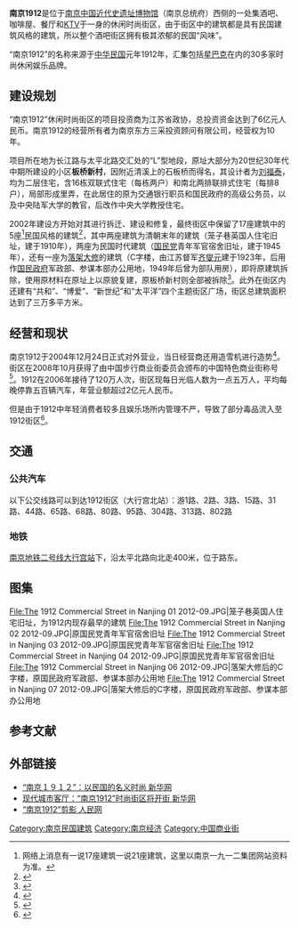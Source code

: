 {{Infobox Skyscraper
|building_name  = 南京1912休闲时尚街区
|image          = [[File:The_1912_Commercial_Street_in_Nanjing_05_2012-09.JPG|240px]]
|caption        = 1912的标志性入口雕塑
|year_highest   =
|year_end       =
|plural         =
|location       = [[中国|中国]][[南京市|南京市]]
|status         = 營運中
|groundbreaking =  
|constructed    = 
|completion     = 
|opening        = 2004年12月24日
|demolished     =
|destroyed      =
|use            = 酒吧时尚街区
|antenna_spire  =
|roof           =
|top_floor      =
|floor_count    =
|elevator_count =
|cost           = 
|floor_area     = 
|architect      = 
|engineer       = 
|contractor     = 
|developer      = 
|owner          = 南京东方三采投资顾问有限公司
}}

'''南京1912'''是位于[[南京中国近代史遗址博物馆|南京中国近代史遗址博物馆]]（南京总统府）西侧的一处集酒吧、咖啡屋、餐厅和[[KTV|KTV]]于一身的休闲时尚街区，由于街区中的建筑都是具有民国建筑风格的建筑，所以整个酒吧街区拥有极其浓郁的民国“风味”。

“南京1912”的名称来源于[[中华民国|中华民国]]元年1912年，汇集包括[[星巴克|星巴克]]在内的30多家时尚休闲娱乐品牌。

==建设规划==
“南京1912”休闲时尚街区的项目投资商为江苏省政协，总投资资金达到了6亿元人民币{{r|解密1912}}。南京1912的经营所有者为南京东方三采投资顾问有限公司{{r|解密1912}}，经营权为10年{{r|解密1912}}。

项目所在地为长江路与太平北路交汇处的“L”型地段{{r|南京1912}}，原址大部分为20世纪30年代中期所建设的小区'''板桥新村'''，因附近清溪上的石板桥而得名，其设计者为[[刘福泰|刘福泰]]，均为二层住宅，含16栋双联式住宅（每栋两户）和南北两排联排式住宅（每排8户），局部形成里弄，在此居住的原为交通银行职员和国民政府的高级公务员，以及中央陆军大学的教官，后改作中央大学教授住宅。

2002年建设方开始对其进行拆迁、建设和修复，最终街区中保留了17座建筑中的5座<ref>网络上消息有一说17座建筑一说21座建筑，这里以南京一九一二集团网站资料为准。</ref>民国风格的建筑<ref>{{Cite web
 |url=http://news.xinhuanet.com/newscenter/2004-12/20/content_2357192.htm
 |title=现代城市客厅：“南京1912”时尚街区将开街
 |work=news.xinhuanet.com
 |accessdate=25 July 2010
 |archive-date=2011-08-30
 |archive-url=https://web.archive.org/web/20110830040659/http://news.xinhuanet.com/newscenter/2004-12/20/content_2357192.htm
 |dead-url=no
 }}</ref>，其中两座建筑为清朝末年的建筑（笼子巷英国人住宅旧址，建于1910年），两座为民国时代建筑（[[国民党|国民党]]青年军官宿舍旧址，建于1945年），还有一座为[[落架大修|落架大修]]的建筑（C字楼，由江苏督军[[齐燮元|齐燮元]]建于1923年，后用作[[国民政府|国民政府]]军政部、参谋本部办公用地，1949年后曾为部队用房），即将原建筑拆除，使用原材料在原址上以原貌复建，原板桥新村则全部被拆除<ref>{{Cite web
 |url=http://dz.xdkb.net/html/2010-05/31/content_10961.htm
 |title=南京1912街区，隐藏在符号背后的百年秘事
 |work=现代快报
 |accessdate=15 September 2012
 |archive-date=2019-07-22
 |archive-url=https://web.archive.org/web/20190722212133/http://dz.xdkb.net/html/2010-05/31/content_10961.htm
 }}</ref>。此外在街区内还建有“共和”、“博爱”、“新世纪”和“太平洋”四个主题街区广场，街区总建筑面积达到了三万多平方米{{r|南京1912}}。

==经营和现状==
南京1912于2004年12月24日正式对外营业，当日经营商还用造雪机进行造势<ref>{{Cite web
 |url=http://www.reeyee.com.cn/1912/1912/1912_22.htm
 |title=“南京1912”平安夜狂欢开街 “漫天飞雪”造势
 |work=reeyee.com.cn
 |accessdate=25 July 2010
 |archive-url=https://web.archive.org/web/20110710020350/http://www.reeyee.com.cn/1912/1912/1912_22.htm
 |archive-date=2011-07-10
 |dead-url=yes
 }}</ref>。街区在2008年10月获得了由中国步行商业街委员会颁布的中国特色商业街称号<ref>{{Cite web
 |url=http://www.in1912.com/news/newshow.asp?leibieid=8&newsid=40
 |title=南京1912集团
 |work=in1912.com
 |accessdate=25 July 2010
 |archive-url=https://web.archive.org/web/20100828115016/http://www.in1912.com/news/newshow.asp?leibieid=8&newsid=40
 |archive-date=2010-08-28
 |dead-url=yes
 }}</ref>。1912在2006年接待了120万人次{{r|一九一二}}，街区现每日光临人数为一点五万人，平均每晚停靠五百辆汽车，年营业额超过2亿元人民币{{r|一九一二}}。

但是由于1912中年轻消费者较多且娱乐场所内管理不严，导致了部分毒品流入至1912街区<ref>{{Cite web
 |url          = http://www.jlonline.com/news/shizhengxinwen/2009-06-25/5440.html
 |title        = 南京毒品大多流向1912 “枪毒合流”愈演愈烈 - 时政新闻 - 金陵热线
 |work         = jlonline.com
 |accessdate   = 25 July 2010
 |archive-url  = https://web.archive.org/web/20090628033235/http://www.jlonline.com/news/shizhengxinwen/2009-06-25/5440.html
 |archive-date = 2009-06-28
 |dead-url     = yes
}}</ref>。

==交通==
===公共汽车===
以下公交线路可以到达1912街区（大行宫北站）：游1路、2路、3路、15路、31路、44路、65路、68路、80路、95路、304路、313路、802路

===地铁===
[[南京地铁二号线|南京地铁二号线]][[大行宫站|大行宫站]]下，沿太平北路向北走400米，位于路东。

==图集==
<gallery>
File:The 1912 Commercial Street in Nanjing 01 2012-09.JPG|笼子巷英国人住宅旧址，为1912内现存最早的建筑
File:The 1912 Commercial Street in Nanjing 02 2012-09.JPG|原国民党青年军官宿舍旧址
File:The 1912 Commercial Street in Nanjing 03 2012-09.JPG|原国民党青年军官宿舍旧址
File:The 1912 Commercial Street in Nanjing 04 2012-09.JPG|原国民党青年军官宿舍旧址
File:The 1912 Commercial Street in Nanjing 06 2012-09.JPG|落架大修后的C字楼，原国民政府军政部、参谋本部办公用地
File:The 1912 Commercial Street in Nanjing 07 2012-09.JPG|落架大修后的C字楼，原国民政府军政部、参谋本部办公用地
</gallery>

==参考文献==
{{Reflist|refs=
<ref name="解密1912">{{Cite web
 |url=http://www.reeyee.com.cn/1912/1912/1912_3.htm
 |title=解密“南京1912”
 |work=reeyee.com.cn
 |accessdate=25 July 2010
 |archive-url=https://web.archive.org/web/20110710020359/http://www.reeyee.com.cn/1912/1912/1912_3.htm
 |archive-date=2011-07-10
 |dead-url=yes
 }}</ref>
<ref name="南京1912">{{Cite web
 |url=http://news.xinhuanet.com/focus/2004-12/29/content_2392098.htm
 |title=“南京１９１２”：以民国的名义时尚
 |work=news.xinhuanet.com
 |accessdate=25 July 2010
 |archive-date=2011-08-17
 |archive-url=https://web.archive.org/web/20110817173832/http://news.xinhuanet.com/focus/2004-12/29/content_2392098.htm
 |dead-url=no
 }}</ref>
<ref name="一九一二">{{Cite web
 |url=http://www.in1912.com/tral/tral.asp
 |title=南京1912集团
 |work=in1912.com
 |accessdate=25 July 2010
 |archive-url=https://web.archive.org/web/20100817000927/http://www.in1912.com/tral/tral.asp
 |archive-date=2010-08-17
 |dead-url=yes
 }}</ref>
}}

==外部链接==
{{Commonscat|Nanjing 1912}}
*[http://news.xinhuanet.com/focus/2004-12/29/content_2392098.htm “南京１９１２”：以民国的名义时尚 新华网]{{Wayback|url=http://news.xinhuanet.com/focus/2004-12/29/content_2392098.htm |date=20110817173832 }}
*[http://news.xinhuanet.com/newscenter/2004-12/20/content_2357192.htm 现代城市客厅：“南京1912”时尚街区将开街 新华网]{{Wayback|url=http://news.xinhuanet.com/newscenter/2004-12/20/content_2357192.htm |date=20110830040659 }}
*[https://web.archive.org/web/20110131134211/http://people.com.cn/GB/tupian/1098/3064559.html “南京1912”剪影 人民网]

[[Category:南京民国建筑|Category:南京民国建筑]]
[[Category:南京经济|Category:南京经济]]
[[Category:中国商业街|Category:中国商业街]]